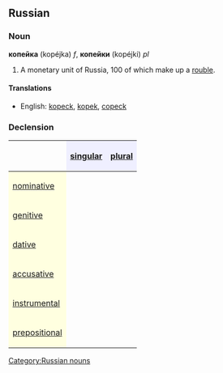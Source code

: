 ==Russian==
===Noun===
'''копейка''' (kopéjka) ''f'', '''копейки''' (kopéjki) ''pl''

# A monetary unit of Russia, 100 of which make up a [[rouble]].

====Translations====
*English: [[kopeck]], [[kopek]], [[copeck]]

===Declension===
{| border="1" cellpadding="4" cellspacing="0"
!
! style="background-color: #EFEFFF" align="center"|[[singular]]
! style="background-color: #EFEFFF" align="center"|[[plural]]
|-
! style="background-color: #FFFFE0" align="left"|[[nominative case|nominative]]
| align="center"|{{Unicode|копе́йка}}
| align="center"|{{Unicode|копе́йки}}
|-
! style="background-color: #FFFFE0" align="left"|[[genitive case|genitive]]
| align="center"|{{Unicode|копе́йки}}
| align="center"|{{Unicode|копе́ек}}
|-
! style="background-color: #FFFFE0" align="left"|[[dative case|dative]]
| align="center"|{{Unicode|копе́йке}}
| align="center"|{{Unicode|копе́йкам}}
|-
! style="background-color: #FFFFE0" align="left"|[[accusative case|accusative]]
| align="center"|{{Unicode|копе́йку}}
| align="center"|{{Unicode|копе́йки}}
|-
! style="background-color: #FFFFE0" align="left"|[[instrumental case|instrumental]]
| align="center"|{{Unicode|копе́йкой, -ою}}
| align="center"|{{Unicode|копе́йками}}
|-
! style="background-color: #FFFFE0" align="left"|[[prepositional case|prepositional]]
| align="center"|{{Unicode|о копе́йке}}
| align="center"|{{Unicode|о копе́йках}}
|}

[[Category:Russian nouns]]